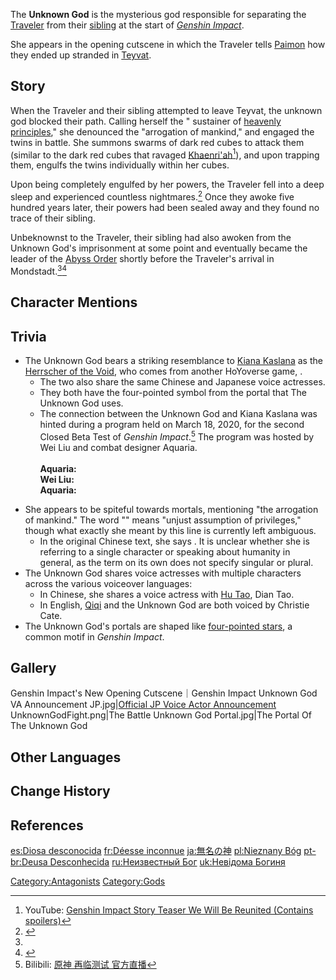 {{Character Infobox
|image            = Unknown God.png
|type             = Quest NPC
|name             = Unknown God
|title            = Sustainer of Heavenly Principles
|voiceEN          = [[imdb:nm7116087|Christie Cate]]<ref>TikTok: [https://www.tiktok.com/@christiecatevo/video/6915945796311551237?lang=en EN VA Self Announcement]</ref>
|voiceCN          = {{w|zh:陶典|Dian Tao (陶典)}}<ref>Weibo: [https://weibo.com/6593199887/IzdtRbPEb {{Zh|全新开场动画-「空中荧火」}}]</ref>
|voiceJP          = {{w|Rie Kugimiya|Rie Kugimiya (釘宮理恵)}}<ref>Twitter: [https://twitter.com/Genshin_7/status/1271020505194131457 JP VA Announcement]</ref>
}}
The '''Unknown God''' is the mysterious god responsible for separating the [[Traveler]] from their [[Traveler's Sibling|sibling]] at the start of ''[[Genshin Impact]]''.

She appears in the opening cutscene in which the Traveler tells [[Paimon]] how they ended up stranded in [[Teyvat]].

==Story==
When the Traveler and their sibling attempted to leave Teyvat, the unknown god blocked their path. Calling herself the "<!-- intentionally uncapitalized to match the only instance of this phrase in-game: during the quest Wanderer's Trail -->sustainer of [[Heavenly Principles|heavenly principles]]," she denounced the "arrogation of mankind," and engaged the twins in battle. She summons swarms of dark red cubes to attack them (similar to the dark red cubes that ravaged [[Khaenri'ah]]<ref name="WWBR">YouTube: [https://youtu.be/SO__VQZirJ4 Genshin Impact Story Teaser We Will Be Reunited (Contains spoilers)]</ref>), and upon trapping them, engulfs the twins individually within her cubes.

Upon being completely engulfed by her powers, the Traveler fell into a deep sleep and experienced countless nightmares.<ref>{{Ref/CS|Traveler|1}}</ref> Once they awoke five hundred years later, their powers had been sealed away and they found no trace of their sibling.

Unbeknownst to the Traveler, their sibling had also awoken from the Unknown God's imprisonment at some point and eventually became the leader of the [[Abyss Order]] shortly before the Traveler's arrival in Mondstadt.<ref name="WWBR" /><ref>{{Ref/Quest|A Long Shot}}</ref>

==Character Mentions==
{{Character Mentions}}

==Trivia==
*The Unknown God bears a striking resemblance to [[w:c:honkaiimpact3:Kiana Kaslana|Kiana Kaslana]] as the [[w:c:honkaiimpact3:Herrscher of the Void|Herrscher of the Void]], who comes from another HoYoverse game, ''{{w|Honkai Impact 3rd}}''.
**The two also share the same Chinese and Japanese voice actresses.
**They both have the four-pointed symbol from the portal that The Unknown God uses.
** The connection between the Unknown God and Kiana Kaslana was hinted during a program held on March 18, 2020, for the second Closed Beta Test of ''Genshin Impact''.<ref>Bilibili: [https://www.bilibili.com/video/BV1i7411R7Rp  原神 再临测试 官方直播]</ref> The program was hosted by Wei Liu and combat designer Aquaria.<br /><br />'''Aquaria:''' {{Lang|zh=这位神明在我们看起来，米哈游的小伙伴们都会感受到一股亲切感。这位神明感觉会有种「似曾相识」的感觉。|zh_tl=[Players of miHoYo games] will feel as though this god is a familiar face, as though you've somehow met before.|mini=1}}<br />'''Wei Liu:''' {{Lang|zh=那她到底跟大家的心目中的「似曾相识」的角色之间有什么样的关系呢？那么，还请大家去我们这个《原神》里面亲自去感受。|zh_tl=As to the relationship that exists between her and the "character you've met before" everyone is thinking of, please experience it for yourself in ''Genshin Impact''.|mini=1}}<br />'''Aquaria:''' {{Lang|zh=这一点还是有劳我们的《原神》的粉丝和原学家们去挖掘了。|zh_tl= This point will be up to the ''Genshin Impact'' fans and lore enthusiasts to explore.|mini=1}}

*She appears to be spiteful towards mortals, mentioning "the arrogation of mankind." The word "{{wt|arrogation}}" means "unjust assumption of privileges," though what exactly she meant by this line is currently left ambiguous.
**In the original Chinese text, she says {{Lang|mini=1|zh=在此终结「人之子」的僭越|zh_tl=The overstepping (usurpation) by the 'Child(ren) of Human(s)' ends here}}. It is unclear whether she is referring to a single character or speaking about humanity in general, as the term {{Lang|mini=1|zh=人之子}} on its own does not specify singular or plural.
*The Unknown God shares voice actresses with multiple characters across the various voiceover languages:
** In Chinese, she shares a voice actress with [[Hu Tao]], Dian Tao.
** In English, [[Qiqi]] and the Unknown God are both voiced by Christie Cate.
*The Unknown God's portals are shaped like [[Symbols in Teyvat#Four-Pointed Star|four-pointed stars]], a common motif in ''Genshin Impact''.

==Gallery==
<gallery hideaddbutton="true" captionalign="center">
Genshin Impact's New Opening Cutscene｜Genshin Impact
Unknown God VA Announcement JP.jpg|[https://twitter.com/Genshin_7/status/1271020505194131457 Official JP Voice Actor Announcement]
UnknownGodFight.png|The Battle
Unknown God Portal.jpg|The Portal Of The Unknown God
</gallery>

==Other Languages==
{{Other Languages
|en      = Unknown God
|zhs     = 陌生的神灵<!--also 陌生神灵-->
|zhs_rm  = Mòshēng de Shénlíng
|zht     = 陌生的神靈<!--also 陌生神靈-->
|zht_rm  = Mòshēng de Shénlíng
|zh_tl   = Unfamiliar God
|ja      = {{Rubi|見|み|知|し|らぬ}}{{Rubi|神|かみ}}<!--also 見たこともない神-->
|ja_rm   = Mishiranu Kami
|ja_tl   = Unknown God
|ko      = 낯선 {{tt|신|神}}
|ko_rm   = Natseon Sin
|ko_tl   = Unfamiliar God
|es      = Deidad desconocida<!--also "Divinidad desconocida"-->
|es_tl   = Unknown Deity
|fr      = Déité inconnue<!--also "Divinité inconnue" and "Déesse inconnue"-->
|fr_tl   = Unknown Deity
|ru      = Неизвестное божество
|ru_tl   = 
|th      = เทพเจ้านิรนาม<!--also "เทพที่ไม่รู้"-->
|th_rm   = Thep Chao Niranam
|th_tl   = Unknown God
|vi      = {{tt|Thần|神}} Lạ<!-- also "Thần Vô Danh" -->
|vi_tl   = Strange God
|de      = Unbekannter Gott<!--also Merkwürdige, "schwebende Gottheit", "fremde Gottheit", "fremder Gott"-->
|de_tl   = Unknown God
|id      = Dewa tak dikenal<!--also "dewa yang tak dikenal"-->
|id_tl   = Unknown God
|pt      = Deusa Desconhecida<!--also "deus desconhecido", ""-->
|pt_tl   = Unknown Goddess
}}

==Change History==
{{Change History|1.0}}

==References==
{{Reflist|2}}

[[Category:Antagonists]]
[[Category:Gods]]

[[es:Diosa desconocida]]
[[fr:Déesse inconnue]]
[[ja:無名の神]]
[[pl:Nieznany Bóg]]
[[pt-br:Deusa Desconhecida]]
[[ru:Неизвестный Бог]]
[[uk:Невідома Богиня]]